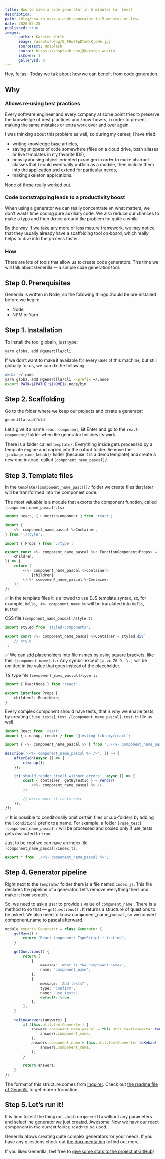 ```yaml
---
title: How to make a code generator in 5 minutes (or less)
description:
path: /blog/how-to-make-a-code-generator-in-5-minutes-or-less
date: 2020-02-25
published: true
images:
    - author: Karsten Würth
      image: /assets/blog/0_FHwtFpDTwNsK_oHe.jpg
      sourceText: Unsplash
      source: https://unsplash.com/@karsten_wuerth
      isCover: 1
      galleryId: 0
---
```


Hey, fellas:) Today we talk about how we can benefit from code generation.

## Why

### Allows re-using best practices

Every software engineer and every company at some point tries to preserve the knowledge of best practices and know-how-s, in order to prevent making the same mistakes or extra work over and over again.

I was thinking about this problem as well, so during my career, I have tried:

-   writing knowledge base articles,
-   saving snippets of code somewhere (files on a cloud drive, bash aliases or live templates in my favorite IDE),
-   heavily abusing object-oriented paradigm in order to make abstract classes that I could eventually publish as a module, then include them into the application and extend for particular needs,
-   making skeleton applications.

None of these really worked out.

### Code bootstrapping leads to a productivity boost

When using a generator we can really concentrate on what matters, we don’t waste time coding pure auxiliary code. We also reduce our chances to make a typo and then dance around the problem for quite a while.

By the way, if we take any more or less mature framework, we may notice that they usually already have a scaffolding tool on-board, which really helps to dive into the process faster.

### How

There are lots of tools that allow us to create code generators. This time we will talk about Generilla — a simple code generation tool.

## Step 0. Prerequisites

Generilla is written in Node, so the following things should be pre-installed before we begin:

-   Node
-   NPM or Yarn

## Step 1. Installation

To install the tool globally, just type:

```bash
yarn global add @generilla/cli
```

If we don’t want to make it available for every user of this machine, but still globally for us, we can do the following:

```bash
mkdir ~/.node
yarn global add @generilla/cli --prefix ~/.node
export PATH=${PATH}:${HOME}/.node/bin
```

## Step 2. Scaffolding

Go to the folder where we keep our projects and create a generator:

```bash
generilla scaffold
```

Let’s give it a name `react-component`, hit Enter and go to the `react-component/` folder when the generator finishes its work.

There is a folder called `template/`. Everything inside gets processed by a template engine and copied into the output folder. Remove the `[package_name_kebab]/` folder (because it is a demo template) and create a new one instead, called `[component_name_pascal]/`.

## Step 3. Template files

In the `template/[component_name_pascal]/` folder we create files that later will be transformed into the component code.

The most valuable is a module that exports the component function, called `[component_name_pascal].tsx`:

```typescript jsx
import React, { FunctionComponent } from 'react';

import {
    <%- component_name_pascal %>Container,
} from './style';

import { Props } from './type';

export const <%- component_name_pascal %>: FunctionComponent<Props> = ({
    children,
}) => {
    return (
        <<%- component_name_pascal %>Container>
            {children}
        </<%- component_name_pascal %>Container>
    );
};
```

✅ In the template files it is allowed to use EJS template syntax, so, for example, `Hello, <%- component_name %>` will be translated into `Hello, Button`.

CSS file `[component_name_pascal]/style.ts`

```typescript jsx
import styled from 'styled-components';

export const <%- component_name_pascal %>Container = styled.div`
    // style
`;
```

✅ We can add placeholders into file names by using square brackets, like this: `[component_name].tsx` Any symbol except `[a-zA-Z0-9_-\.]` will be omitted in the value that goes instead of the placeholder.

TS type file `[component_name_pascal]/type.ts`

```typescript jsx
import { ReactNode } from 'react';

export interface Props {
    children?: ReactNode;
}
```

Every complex component should have tests, that is why we enable tests, by creating <nobr>`[?use_tests]_test_/[component_name_pascal].test.ts`</nobr> file as well.

```typescript jsx
import React from 'react';
import { cleanup, render } from '@testing-library/react';

import { <%- component_name_pascal %> } from '../<%- component_name_pascal %>';

describe('<<%- component_name_pascal %> />', () => {
    afterEach(async () => {
        cleanup();
    });

    it('should render itself without errors', async () => {
        const { container, getByTestId } = render(
            <<%- component_name_pascal %> />,
        );

        // write more of tests here
    });
});
```

✅ It is possible to conditionally omit certain files or sub-folders by adding the `[condition]` prefix to a name. For example, a folder `[?use_test][component_name_pascal]/` will be processed and copied only if use_tests gets evaluated to `true`.

Just to be cool we can have an index file `[component_name_pascal]/index.ts`.

```typescript jsx
export * from './<%- component_name_pascal %>';
```

## Step 4. Generator pipeline

Right next to the `template/` folder there is a file named `index.js`. This file declares the pipeline of a generator. Let’s remove everything there and make it from scratch.

So, we need to ask a user to provide a value of `component_name` . There is a method to do that — `getQuestions()` . It returns a structure of questions to be asked. We also need to know component_name_pascal , so we convert component_name to pascal afterward.

```typescript jsx
module.exports.Generator = class Generator {
    getName() {
        return 'React Component: TypeScript + testing';
    }

    getQuestions() {
        return [
            {
                message: 'What is the component name?',
                name: 'component_name',
            },
            {
                message: 'Add tests?',
                type: 'confirm',
                name: 'use_tests',
                default: true,
            },
        ];
    }

    refineAnswers(answers) {
        if (this.util.textConverter) {
            answers.component_name_pascal = this.util.textConverter.toPascal(
                answers.component_name,
            );
            answers.component_name = this.util.textConverter.toKebab(
                answers.component_name,
            );
        }

        return answers;
    }
};
```

The format of this structure comes from [Inquirer](https://www.npmjs.com/package/inquirer). Check out [the readme file of Generilla](https://github.com/gannochenko/generilla#generator-lifecycle) to get more information.

## Step 5. Let’s run it!

It is time to test the thing out. Just run `generilla` without any parameters and select the generator we just created. Awesome. Now we have our react component in the current folder, ready to be used.

Generilla allows creating quite complex generators for your needs. If you have any questions check out [the documentation](https://github.com/gannochenko/generilla) to find out more.

If you liked Generilla, feel free to [give some stars to the project at GitHub](https://github.com/gannochenko/generilla)!

